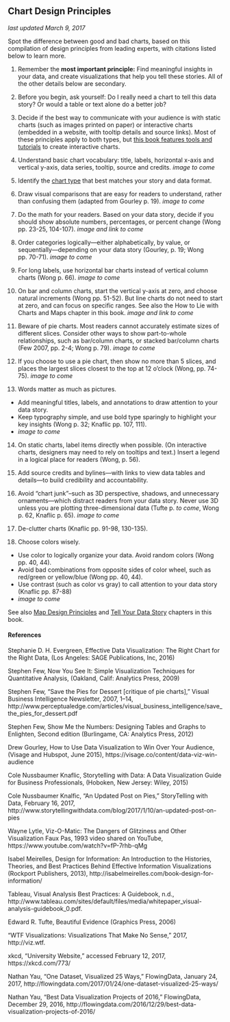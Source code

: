 ## Chart Design Principles {#chart-design}
*last updated March 9, 2017*

Spot the difference between good and bad charts, based on this compilation of design principles from leading experts, with citations listed below to learn more.

1) Remember the **most important principle:** Find meaningful insights in your data, and create visualizations that help you tell these stories. All of the other details below are secondary.

2) Before you begin, ask yourself: Do I really need a chart to tell this data story? Or would a table or text alone do a better job?

3) Decide if the best way to communicate with your audience is with static charts (such as images printed on paper) or interactive charts (embedded in a website, with tooltip details and source links). Most of these principles apply to both types, but [this book features tools and tutorials](chart) to create interactive charts.

4) Understand basic chart vocabulary: title, labels, horizontal x-axis and vertical y-axis, data series, tooltip, source and credits. *image to come*

5) Identify the [chart type](chart) that best matches your story and data format.

6) Draw visual comparisons that are easy for readers to understand, rather than confusing them (adapted from Gourley p. 19). *image to come*

7) Do the math for your readers. Based on your data story, decide if you should show absolute numbers, percentages, or percent change (Wong pp. 23-25, 104-107). *image and link to come*

8) Order categories logically---either alphabetically, by value, or sequentially---depending on your data story (Gourley, p. 19; Wong pp. 70-71). *image to come*

9) For long labels, use horizontal bar charts instead of vertical column charts (Wong p. 66). *image to come*

10) On bar and column charts, start the vertical y-axis at zero, and choose natural increments (Wong pp. 51-52). But line charts do not need to start at zero, and can focus on specific ranges. See also the How to Lie with Charts and Maps chapter in this book. *image and link to come*

11) Beware of pie charts. Most readers cannot accurately estimate sizes of different slices. Consider other ways to show part-to-whole relationships, such as bar/column charts, or stacked bar/column charts (Few 2007, pp. 2-4; Wong p. 79).
*image to come*

12) If you choose to use a pie chart, then show no more than 5 slices, and places the largest slices closest to the top at 12 o'clock (Wong, pp. 74-75). *image to come*

13) Words matter as much as pictures.
- Add meaningful titles, labels, and annotations to draw attention to your data story.
- Keep typography simple, and use bold type sparingly to highlight your key insights (Wong p. 32; Knaflic pp. 107, 111).
- *image to come*

14) On static charts, label items directly when possible. (On interactive charts, designers may need to rely on tooltips and text.) Insert a legend in a logical place for readers (Wong, p. 56).

15) Add source credits and bylines---with links to view data tables and details---to build credibility and accountability.

16) Avoid “chart junk”--such as 3D perspective, shadows, and unnecessary ornaments---which distract readers from your data story. Never use 3D unless you are plotting three-dimensional data (Tufte p. *to come*, Wong p. 62, Knaflic p. 65). *image to come*

17) De-clutter charts (Knaflic pp. 91-98, 130-135).

18) Choose colors wisely.
- Use color to logically organize your data. Avoid random colors (Wong pp. 40, 44).
- Avoid bad combinations from opposite sides of color wheel, such as red/green or yellow/blue (Wong pp. 40, 44).
- Use contrast (such as color vs gray) to call attention to your data story (Knaflic pp. 87-88)
- *image to come*

See also [Map Design Principles](map-design) and [Tell Your Data Story](story) chapters in this book.

#### References {-}

Stephanie D. H. Evergreen, Effective Data Visualization: The Right Chart for the Right Data, (Los Angeles: SAGE Publications, Inc, 2016)

Stephen Few, Now You See It: Simple Visualization Techniques for Quantitative Analysis, (Oakland, Calif: Analytics Press, 2009)

Stephen Few, “Save the Pies for Dessert [critique of pie charts],” Visual Business Intelligence Newsletter, 2007, 1–14, http://www.perceptualedge.com/articles/visual_business_intelligence/save_the_pies_for_dessert.pdf

Stephen Few, Show Me the Numbers: Designing Tables and Graphs to Enlighten, Second edition (Burlingame, CA: Analytics Press, 2012)

Drew Gourley, How to Use Data Visualization to Win Over Your Audience, (Visage and Hubspot, June 2015), https://visage.co/content/data-viz-win-audience

Cole Nussbaumer Knaflic, Storytelling with Data: A Data Visualization Guide for Business Professionals, (Hoboken, New Jersey: Wiley, 2015)

Cole Nussbaumer Knalfic, "An Updated Post on Pies," StoryTelling with Data, February 16, 2017, http://www.storytellingwithdata.com/blog/2017/1/10/an-updated-post-on-pies

Wayne Lytle, Viz-O-Matic: The Dangers of Glitziness and Other Visualization Faux Pas, 1993 video shared on YouTube, https://www.youtube.com/watch?v=fP-7rhb-qMg

Isabel Meirelles, Design for Information: An Introduction to the Histories, Theories, and Best Practices Behind Effective Information Visualizations (Rockport Publishers, 2013), http://isabelmeirelles.com/book-design-for-information/

Tableau, Visual Analysis Best Practices: A Guidebook, n.d., http://www.tableau.com/sites/default/files/media/whitepaper_visual-analysis-guidebook_0.pdf.

Edward R. Tufte, Beautiful Evidence (Graphics Press, 2006)

“WTF Visualizations: Visualizations That Make No Sense,” 2017, http://viz.wtf.

xkcd, “University Website,” accessed February 12, 2017, https://xkcd.com/773/

Nathan Yau, “One Dataset, Visualized 25 Ways,” FlowingData, January 24, 2017, http://flowingdata.com/2017/01/24/one-dataset-visualized-25-ways/

Nathan Yau, “Best Data Visualization Projects of 2016,” FlowingData, December 29, 2016, http://flowingdata.com/2016/12/29/best-data-visualization-projects-of-2016/
